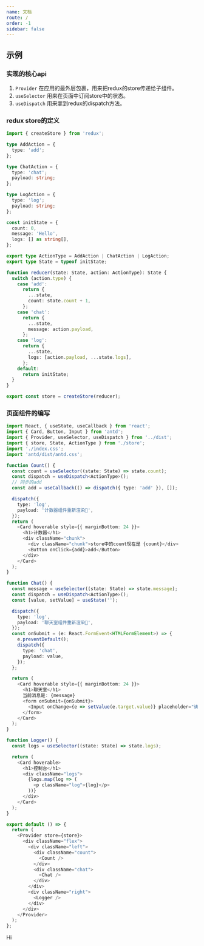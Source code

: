 ```yaml
---
name: 文档
route: /
order: -1
sidebar: false
---
```



## 示例

### 实现的核心api
1. `Provider` 在应用的最外层包裹，用来把redux的store传递给子组件。
2. `useSelector` 用来在页面中订阅store中的状态。
3. `useDispatch` 用来拿到redux的dispatch方法。

### redux store的定义
```ts
import { createStore } from 'redux';

type AddAction = {
  type: 'add';
};

type ChatAction = {
  type: 'chat';
  payload: string;
};

type LogAction = {
  type: 'log';
  payload: string;
};

const initState = {
  count: 0,
  message: 'Hello',
  logs: [] as string[],
};

export type ActionType = AddAction | ChatAction | LogAction;
export type State = typeof initState;

function reducer(state: State, action: ActionType): State {
  switch (action.type) {
    case 'add':
      return {
        ...state,
        count: state.count + 1,
      };
    case 'chat':
      return {
        ...state,
        message: action.payload,
      };
    case 'log':
      return {
        ...state,
        logs: [action.payload, ...state.logs],
      };
    default:
      return initState;
  }
}

export const store = createStore(reducer);
```

### 页面组件的编写
```ts
import React, { useState, useCallback } from 'react';
import { Card, Button, Input } from 'antd';
import { Provider, useSelector, useDispatch } from '../dist';
import { store, State, ActionType } from './store';
import './index.css';
import 'antd/dist/antd.css';

function Count() {
  const count = useSelector((state: State) => state.count);
  const dispatch = useDispatch<ActionType>();
  // 同步的add
  const add = useCallback(() => dispatch({ type: 'add' }), []);

  dispatch({
    type: 'log',
    payload: '计数器组件重新渲染🚀',
  });
  return (
    <Card hoverable style={{ marginBottom: 24 }}>
      <h1>计数器</h1>
      <div className="chunk">
        <div className="chunk">store中的count现在是 {count}</div>
        <Button onClick={add}>add</Button>
      </div>
    </Card>
  );
}

function Chat() {
  const message = useSelector((state: State) => state.message);
  const dispatch = useDispatch<ActionType>();
  const [value, setValue] = useState('');

  dispatch({
    type: 'log',
    payload: '聊天室组件重新渲染💐',
  });
  const onSubmit = (e: React.FormEvent<HTMLFormElement>) => {
    e.preventDefault();
    dispatch({
      type: 'chat',
      payload: value,
    });
  };

  return (
    <Card hoverable style={{ marginBottom: 24 }}>
      <h1>聊天室</h1>
      当前消息是: {message}
      <form onSubmit={onSubmit}>
        <Input onChange={e => setValue(e.target.value)} placeholder="请输入消息" />
      </form>
    </Card>
  );
}

function Logger() {
  const logs = useSelector((state: State) => state.logs);

  return (
    <Card hoverable>
      <h1>控制台</h1>
      <div className="logs">
        {logs.map(log => (
          <p className="log">{log}</p>
        ))}
      </div>
    </Card>
  );
}

export default () => {
  return (
    <Provider store={store}>
      <div className="flex">
        <div className="left">
          <div className="count">
            <Count />
          </div>
          <div className="chat">
            <Chat />
          </div>
        </div>
        <div className="right">
          <Logger />
        </div>
      </div>
    </Provider>
  );
};
```

<Counter>Hi</Counter>